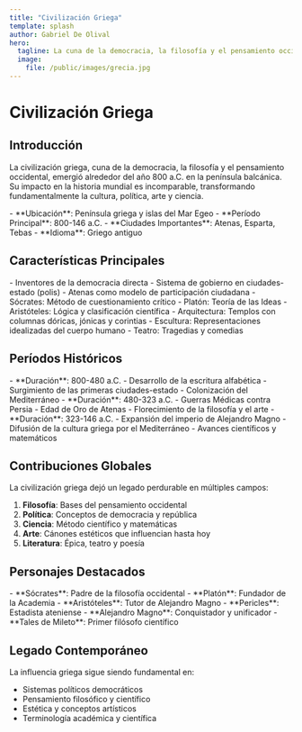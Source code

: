 ```yaml
---
title: "Civilización Griega"
template: splash
author: Gabriel De Olival
hero:
  tagline: La cuna de la democracia, la filosofía y el pensamiento occidental, con ciudades-estado influyentes y una mitología que moldeó el arte y la literatura
  image:
    file: /public/images/grecia.jpg
---
```


# Civilización Griega

## Introducción

La civilización griega, cuna de la democracia, la filosofía y el pensamiento occidental, emergió alrededor del año 800 a.C. en la península balcánica. Su impacto en la historia mundial es incomparable, transformando fundamentalmente la cultura, política, arte y ciencia.

<Tabs>
  <TabItem label="Datos Rápidos">
    - **Ubicación**: Península griega y islas del Mar Egeo
    - **Período Principal**: 800-146 a.C.
    - **Ciudades Importantes**: Atenas, Esparta, Tebas
    - **Idioma**: Griego antiguo
  </TabItem>
</Tabs>

## Características Principales

<div class="grid">
  <Card title="Política" icon="🏛️">
    - Inventores de la democracia directa
    - Sistema de gobierno en ciudades-estado (polis)
    - Atenas como modelo de participación ciudadana
  </Card>
  
  <Card title="Filosofía" icon="🤔">
    - Sócrates: Método de cuestionamiento crítico
    - Platón: Teoría de las Ideas
    - Aristóteles: Lógica y clasificación científica
  </Card>
  
  <Card title="Arte" icon="🎨">
    - Arquitectura: Templos con columnas dóricas, jónicas y corintias
    - Escultura: Representaciones idealizadas del cuerpo humano
    - Teatro: Tragedias y comedias
  </Card>
</div>

## Períodos Históricos

<Tabs>
  <TabItem label="Período Arcaico">
    - **Duración**: 800-480 a.C.
    - Desarrollo de la escritura alfabética
    - Surgimiento de las primeras ciudades-estado
    - Colonización del Mediterráneo
  </TabItem>
  <TabItem label="Período Clásico">
    - **Duración**: 480-323 a.C.
    - Guerras Médicas contra Persia
    - Edad de Oro de Atenas
    - Florecimiento de la filosofía y el arte
  </TabItem>
  <TabItem label="Período Helenístico">
    - **Duración**: 323-146 a.C.
    - Expansión del imperio de Alejandro Magno
    - Difusión de la cultura griega por el Mediterráneo
    - Avances científicos y matemáticos
  </TabItem>
</Tabs>

## Contribuciones Globales

La civilización griega dejó un legado perdurable en múltiples campos:

1. **Filosofía**: Bases del pensamiento occidental
2. **Política**: Conceptos de democracia y república
3. **Ciencia**: Método científico y matemáticas
4. **Arte**: Cánones estéticos que influencian hasta hoy
5. **Literatura**: Épica, teatro y poesía

## Personajes Destacados

<Tabs>
  <TabItem label="Filósofos">
    - **Sócrates**: Padre de la filosofía occidental
    - **Platón**: Fundador de la Academia
    - **Aristóteles**: Tutor de Alejandro Magno
  </TabItem>
  <TabItem label="Líderes">
    - **Pericles**: Estadista ateniense
    - **Alejandro Magno**: Conquistador y unificador
    - **Tales de Mileto**: Primer filósofo científico
  </TabItem>
</Tabs>

## Legado Contemporáneo

La influencia griega sigue siendo fundamental en:
- Sistemas políticos democráticos
- Pensamiento filosófico y científico
- Estética y conceptos artísticos
- Terminología académica y científica
